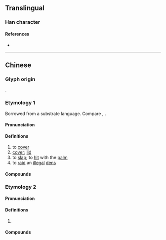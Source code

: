 {{character info/new}}
==Translingual==

===Han character===
{{Han char|rn=14|rad=冖|as=03|sn=5|four=|canj=BU,XBU|ids=⿱冖山}}

====References====
* {{Han ref|kx=0130.161|hdz=10303.020|uh=519A|ud=20890}}

----

==Chinese==

===Glyph origin===
{{Han etym}}
{{Han compound|冖|山|ls=ic|t1=cover|t2=mountain}}.

===Etymology 1===
{{zh-forms|alt=搇}}
Borrowed from a substrate language. Compare {{cog|za|goemj}}, {{m|za|goemq||to cover}}.

====Pronunciation====
{{zh-pron
|m=kǎn
|c=kam2
|c-t=kem2
|cat=v
}}

====Definitions====
{{zh-hanzi}} {{tcx|lang=zh|Cantonese}}

# to [[cover]]
# [[cover]]; [[lid]]
# to [[slap]]; to [[hit]] with the [[palm]]
# to [[raid]] an [[illegal]] [[dens]]

====Compounds====
{{zh-der|冚蓋|床冚|冚埋|冚波|冚檔|冚旗|冚國旗|冚住|臭屎密冚|冚被|冚賭|冚斗|天跌落嚟當被冚|車頭冚|天冧當被冚|兜巴冚|冚區旗|冚場|冚竇|禾稈冚珍珠}}

===Etymology 2===
{{zh-forms}}

====Pronunciation====
{{zh-pron
|m=
|c=ham6
|c-t=ham5
|cat=v
}}

====Definitions====
{{zh-hanzi}} {{tcx|lang=zh|Cantonese}}

# {{zh-alt-form|*咸|[[all]]; [[entire]]}}

====Compounds====
{{zh-der|冚唪唥|冚家|墟冚|冚啲}}